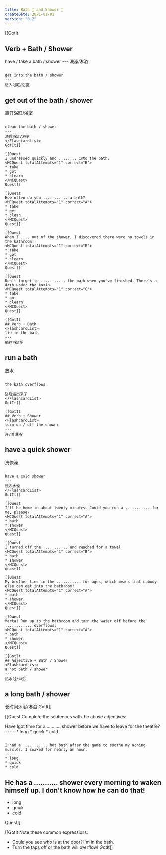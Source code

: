 ```yaml
---
title: Bath 🛁 and Shower 🚿
createDate: 2021-01-01
version: "0.2"
---
```


[[GotIt
## Verb + Bath / Shower 
<FlashcardList>
have / take a bath / shower
---
洗澡/淋浴

~~~

get into the bath / shower
---
进入浴缸/浴室

~~~

get out of the bath / shower
---
离开浴缸/浴室

~~~

clean the bath / shower
---
清理浴缸/浴室
</FlashcardList>
GotIt]]

[[Quest
I undressed quickly and ........ into the bath.
<MCQuest totalAttempts="1" correct="B">
* take
* got
* clearn
</MCQuest>
Quest]]

[[Quest
How often do you ........... a bath?
<MCQuest totalAttempts="1" correct="A">
* take
* get
* clean
</MCQuest>
Quest]]

[[Quest
When I .... out of the shower, I discovered there were no towels in the bathroom!
<MCQuest totalAttempts="1" correct="B">
* take
* got
* clearn
</MCQuest>
Quest]]

[[Quest
Don't forget to ........... the bath when you've finished. There's a doth under the basin.
<MCQuest totalAttempts="1" correct="C">
* take
* got
* clearn
</MCQuest>
Quest]]

[[GotIt
## Verb + Bath
<FlashcardList>
lie in the bath
---
躺在浴缸里

~~~

run a bath
---
放水

~~~

the bath overflows 
---
浴缸溢出来了
</FlashcardList>
GotIt]]

[[GotIt
## Verb + Shower
<FlashcardList>
turn on / off the shower
---
开/关淋浴

~~~

have a quick shower 
---
洗快澡

~~~

have a cold shower
---
洗冻水澡
</FlashcardList>
GotIt]]

[[Quest
I'll be home in about twenty minutes. Could you run a ........... for me, please?
<MCQuest totalAttempts="1" correct="A">
* bath
* shower
</MCQuest>
Quest]]

[[Quest
I turned off the ........... and reached for a towel.
<MCQuest totalAttempts="1" correct="B">
* bath
* shower
</MCQuest>
Quest]]

[[Quest
My brother lies in the ........... for ages, which means that nobody else can get into the bathroom!
<MCQuest totalAttempts="1" correct="A">
* bath
* shower
</MCQuest>
Quest]]

[[Quest
Marta! Run up to the bathroom and turn the water off before the ............ overflows.
<MCQuest totalAttempts="1" correct="A">
* bath
* shower
</MCQuest>
Quest]]

[[GotIt
## Adjective + Bath / Shower
<FlashcardList>
a hot bath / shower
---
热水浴/淋浴

~~~

a long bath / shower
---
长时间沐浴/淋浴
</FlashcardList>
GotIt]]

[[Quest
Complete the sentences with the above adjectives:

<MCQuestList correct="B;A;C" totalAttempts="2" >
Have Igot time for a ........... shower before we have to leave for the theatre?
-----
* long
* quick
* cold

~~~~~

I had a ........... hot bath after the game to soothe my aching muscles. I soaked for nearly an hour.
-----
* long
* quick
* cold

~~~~~

He has a ........... shower every morning to waken himself up. I don't know how he can do that!
-----
* long
* quick
* cold
</MCQuestList>
Quest]]

[[GotIt
Note these common expressions:
- Could you see who is at the door? I'm in the bath.
- Turn the taps off or the bath will overflow!
GotIt]]